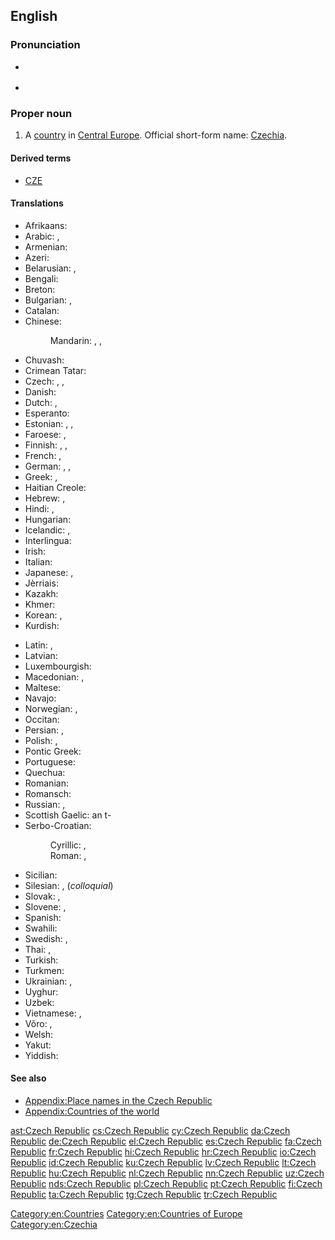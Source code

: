 ==English==

{{wikipedia}}

===Pronunciation===
* {{a|UK|US}} {{IPA|/ˈtʃɛk ɹ‌əˈpʌb.lɪk/}}
* {{audio|en-us-Czech Republic.ogg|Audio (US)|lang=en}}

===Proper noun===
{{en-proper noun}}

# A [[country]] in [[Central Europe]]. Official short-form name: [[Czechia]].

====Derived terms====

* [[CZE]]

====Translations====
{{trans-top|country in Central Europe}}
* Afrikaans: {{t|af|Tsjeggiese Republiek}}
* Arabic: {{t|ar|جمهورية التشيك|f|tr=jumhuuriyyat al-tshik|sc=Arab}}, {{t|ar|التشيك|m|tr=al-tshik|sc=Arab}}
* Armenian: {{t|hy|Չեխիայի Հանրապետություն|tr=Čexiayi Hanrapetut'yun|sc=Armn}}
* Azeri: {{t|az|Çex Respublikası}}
* Belarusian: {{t|be|Чэшская рэспубліка|f|tr=Čéšskaja Respúblika|sc=Cyrl}}, {{t|be|Чэхія|f|tr=Čéxija|sc=Cyrl}}
* Bengali: {{t|bn|চেক প্রজাতন্ত্র|sc=Beng}}
* Breton: {{t|br|Republik Tchek}}
* Bulgarian: {{t|bg|Чешка република|f|tr=Čéška repúblika|sc=Cyrl}}, {{t+|bg|Чехия|f|tr=Čéxija|sc=Cyrl}}
* Catalan: {{t|ca|República Txeca|f}}
* Chinese:
*: Mandarin: {{t+|cmn|捷克共和國|sc=Hani}}, {{t|cmn|捷克共和国|tr=Jiékè Gònghéguó|sc=Hani}}, {{t+|cmn|捷克|tr=Jiékè|sc=Hani}}
* Chuvash: {{t|cv|Чех Республики|tr=Čeh Respubliki|sc=Cyrl}}
* Crimean Tatar: {{t|crh|Çeh Cumhuriyeti}}
* Czech: {{t+|cs|Česká republika|f}}, {{t+|cs|Česko|n}}, {{t+|cs|Čechy|p}}
* Danish: {{t+|da|Tjekkiet}}
* Dutch: {{t+|nl|Tsjechische Republiek}}, {{t+|nl|Tsjechië|n}}
* Esperanto: {{t|eo|Ĉeĥio}}
* Estonian: {{t+|et|Tšehhi}}, {{t|et|Tšehhimaa}}, {{t|et|Tšehhi Vabariik}}
* Faroese: {{t|fo|Kekkia|f|n}}, {{qualifier|rarely}} {{t|fo|Kekska lýðveldið|n}}
* Finnish: {{t+|fi|Tšekin tasavalta}}, {{t+|fi|Tšekki}}, {{t|fi|Tšekinmaa}}
* French: {{t+|fr|République tchèque|f}}, {{t+|fr|Tchéquie|f}}
* German: {{t+|de|Tschechische Republik}}, {{t+|de|Tschechien|n}}, {{t+|de|Tschechei|f}}
* Greek: {{t|el|Δημοκρατία της Τσεχίας|f|tr=Dimokratía tis Tsechías|sc=Grek}}, {{t+|el|Τσεχία|f|tr=Tsechía|sc=Grek}}
* Haitian Creole: {{t|ht|Repiblik Tchekoslovaki}}
* Hebrew: {{t|he|הרפובליקה הצ׳כית|f|tr=ha'republiqa ha'chekhit|sc=Hebr}}, {{t|he|צ'כיה|f|tr=chekhia|sc=Hebr}}
* Hindi: {{t|hi|चेक रिपब्लिक|tr=cek ripablik|sc=Deva}}, {{t+|hi|चेक|tr=cek|sc=Deva}}
* Hungarian: {{t+|hu|Cseh Köztársaság}}
* Icelandic: {{t+|is|Tékkland|n}}, {{t|is|Tékkneska lýðveldið|n}}
* Interlingua: {{t|ia|Republica Chec}}
* Irish: {{t|ga|Poblacht na Seice|f}}
* Italian: {{t+|it|Repubblica Ceca|f}}
* Japanese: {{t+|ja|チェコ|tr=Cheko}}, {{t|ja|チェコ共和国|tr=ちぇこきょうわこく, Cheko-kyōwakoku}}
* Jèrriais: {{t|roa-jer|Républyique Tchèque|f}}
* Kazakh: {{t|kk|Чех Республикасы|tr=Čex Respublikası|sc=Cyrl}}
* Khmer: {{t|km|សាធារណរដ្ឋឆែក|tr=sar thea rak nak roath chaek|sc=Khmr}}
* Korean: {{t|ko|체코 공화국|tr=Cheko gong-hwaguk|sc=Hang}}, {{t+|ko|체코|tr=Cheko|sc=Hang}}
* Kurdish: {{t|ku|Komara Çêkiyayê}}
{{trans-mid}}
* Latin: {{t|la|Cechia|f}}, {{t|la|Respublica Cecha|f}}
* Latvian: {{t|lv|Čehijas Republika|f}}
* Luxembourgish: {{t+|lb|Tschechesch Republik}}
* Macedonian: {{t+|mk|Чешка|f|tr=Čéška|sc=Cyrl}}, {{t|mk|Чешка Република|f|tr=Čéška Repúblika|sc=Cyrl}}
* Maltese: {{t|mt|Repubblika Ċeka|alt=ir-Repubblika Ċeka}}
* Navajo: {{t|nv|Chek bikéyah}}
* Norwegian: {{t+|no|Tsjekkia}}, {{t|no|Den tsjekkiske republikk}}
* Occitan: {{t+|oc|Republica Chèca|f}}
* Persian: {{t+|fa|جمهوری چک|tr=Jomhuri-ye Chek|sc=fa-Arab}}, {{t+|fa|چک|tr=Chek|sc=fa-Arab}}
* Polish: {{t+|pl|Republika Czeska|f}}, {{t+|pl|Czechy|p}}
* Pontic Greek: {{t|pnt|Δημοκρατίαν τη Τσεχίας}}
* Portuguese: {{t+|pt|República Tcheca}}
* Quechua: {{t|qu|Chiksuyu}}
* Romanian: {{t+|ro|Republica Cehă|f}}
* Romansch: {{t|rm|Tschechia|f}}
* Russian: {{t|ru|Чешская Республика|f|tr=Čéšskaja Respúblika|sc=Cyrl}}, {{t+|ru|Чехия|f|tr=Čéxija|sc=Cyrl}}
* Scottish Gaelic: an t-{{t|gd|Seic|f}}
* Serbo-Croatian:
*: Cyrillic: {{t|sh|Чешка Република|f|sc=Cyrl}}, {{t|sh|Чешка|f|sc=Cyrl}}
*: Roman: {{t|sh|Češka Republika|f}}, {{t|sh|Češka|f}}
* Sicilian: {{t|scn|Ripùbblica Ceca|f}}
* Silesian: {{t|szl|Czesko Republika|f}}, (''colloquial'') {{t|szl|Czechy|p}}
* Slovak: {{t|sk|Česká republika|f}}, {{t|sk|Česko|n}}
* Slovene: {{t|sl|Čéška Repúblika|f}}, {{t|sl|Čéška|f}}
* Spanish: {{t+|es|República Checa|f}}
* Swahili: {{t|sw|Jamhuri ya Ucheki}}
* Swedish: {{t+|sv|Tjeckien}}, {{t|sv|Republiken Tjeckien}}
* Thai: {{t+|th|สาธารณรัฐเช็ก|tr=săa-taa-rá-ná-rát chék|sc=Thai}}, {{t+|th|เช็ก|tr=chék|sc=Thai}}
* Turkish: {{t+|tr|Çek Cumhuriyeti}}
* Turkmen: {{t|tk|Çeh Republikasy}}
* Ukrainian: {{t|uk|Чеська Республіка|f|tr=Čés'ka Respúblika|sc=Cyrl}}, {{t+|uk|Чехія|f|tr=Čéxija|sc=Cyrl}}
* Uyghur: {{t|ug|چېخ جۇمھۇرىيەتى|sc=ug-Arab}}
* Uzbek: {{t|uz|Chex Respublikasi}}
* Vietnamese: {{t|vi|Cộng hòa Séc}}, {{t|vi|Séc}}
* Võro: {{t|vro|Tsehhi}}, {{t|vro|Tsehhi Vabariik'}}
* Welsh: {{t|cy|Y Weriniaeth Tsiec}}
* Yakut: {{t|sah|Чех Республиката|tr=Čex Respublikata|sc=Cyrl}}
* Yiddish: {{t|yi|טשעכישע רעפּובליק|tr=tshekhishe republik}}
{{trans-bottom}}

====See also====
* [[Appendix:Place names in the Czech Republic]]
* [[Appendix:Countries of the world]]

[[Category:en:Countries]]
[[Category:en:Countries of Europe]]
[[Category:en:Czechia]]

[[ast:Czech Republic]]
[[cs:Czech Republic]]
[[cy:Czech Republic]]
[[da:Czech Republic]]
[[de:Czech Republic]]
[[el:Czech Republic]]
[[es:Czech Republic]]
[[fa:Czech Republic]]
[[fr:Czech Republic]]
[[hi:Czech Republic]]
[[hr:Czech Republic]]
[[io:Czech Republic]]
[[id:Czech Republic]]
[[ku:Czech Republic]]
[[lv:Czech Republic]]
[[lt:Czech Republic]]
[[hu:Czech Republic]]
[[nl:Czech Republic]]
[[nn:Czech Republic]]
[[uz:Czech Republic]]
[[nds:Czech Republic]]
[[pl:Czech Republic]]
[[pt:Czech Republic]]
[[fi:Czech Republic]]
[[ta:Czech Republic]]
[[tg:Czech Republic]]
[[tr:Czech Republic]]